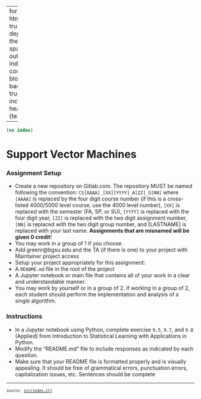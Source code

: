 
---
format:
  html: {toc: true, toc-depth: 4, theme: spacelab, output-file: index.html}
code-block-background: true
include-in-header: {text: '<link rel = "icon" href = "data:," />'}

---
<style></style><style>.printedClojure .sourceCode {
  background-color: transparent;
  border-style: none;
}
</style>
<script src="index_files/md-default0.js" type="text/javascript"></script><script src="index_files/md-default1.js" type="text/javascript"></script>

::: {.sourceClojure}
```clojure
(ns index)
```
:::



# Support Vector Machines


### **Assignment Setup**


* Create a new repository on Gitlab.com. The repository MUST be named following the convention: `CS[AAAA]_[XX][YYYY]_A[ZZ]_G[NN]` where `[AAAA]` is replaced by the four digit course number (if this is a cross-listed 4000/5000 level course, use the 4000 level number), `[XX]` is replaced with the semester (FA, SP, or SU), `[YYYY]` is replaced with the four digit year, `[ZZ]` is replaced with the two digit assignment number, `[NN]` is replaced with the two digit group number, and [LASTNAME] is replaced with your last name. **Assignments that are misnamed will be given 0 credit**!
* You may work in a group of 1 if you choose.
* Add greenr@bgsu.edu and the TA (if there is one) to your project with Maintainer project access
* Setup your project appropriately for this assignment:
* A `README.md` file in the root of the project
* A Jupyter notebook or main file that contains all of your work in a clear and understandable manner.
* You may work by yourself or in a group of 2. if working in a group of 2, each student should perform the implementation and analysis of a single algorithm.


### **Instructions**

* In a Jupyter notebook using Python, complete exercise `9.5`, `9.7`, and `9.8` (Applied) from Introduction to Statistical Learning with Applications in Python.
* Modify the "README.md" file to include responses as indicated by each question.
* Make sure that your README file is formatted properly and is visually appealing. It should be free of grammatical errors, punctuation errors, capitalization issues, etc. Sentences should be complete


```{=html}
<div style="background-color:grey;height:2px;width:100%;"></div>
```



```{=html}
<div><pre><small><small>source: <a href="https://github.com/adabwana/support-vector-machine/blob/main/src/index.clj">src/index.clj</a></small></small></pre></div>
```
